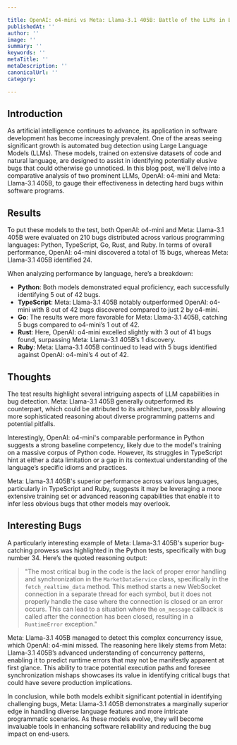 ```yaml
---

title: OpenAI: o4-mini vs Meta: Llama-3.1 405B: Battle of the LLMs in Bug Detection
publishedAt: ''
author: ''
image: ''
summary: ''
keywords: ''
metaTitle: ''
metaDescription: ''
canonicalUrl: ''
category: 

---
```


## Introduction

As artificial intelligence continues to advance, its application in software development has become increasingly prevalent. One of the areas seeing significant growth is automated bug detection using Large Language Models (LLMs). These models, trained on extensive datasets of code and natural language, are designed to assist in identifying potentially elusive bugs that could otherwise go unnoticed. In this blog post, we'll delve into a comparative analysis of two prominent LLMs, OpenAI: o4-mini and Meta: Llama-3.1 405B, to gauge their effectiveness in detecting hard bugs within software programs.

## Results

To put these models to the test, both OpenAI: o4-mini and Meta: Llama-3.1 405B were evaluated on 210 bugs distributed across various programming languages: Python, TypeScript, Go, Rust, and Ruby. In terms of overall performance, OpenAI: o4-mini discovered a total of 15 bugs, whereas Meta: Llama-3.1 405B identified 24.

When analyzing performance by language, here’s a breakdown:

- **Python**: Both models demonstrated equal proficiency, each successfully identifying 5 out of 42 bugs. 
- **TypeScript**: Meta: Llama-3.1 405B notably outperformed OpenAI: o4-mini with 8 out of 42 bugs discovered compared to just 2 by o4-mini.
- **Go**: The results were more favorable for Meta: Llama-3.1 405B, catching 5 bugs compared to o4-mini’s 1 out of 42.
- **Rust**: Here, OpenAI: o4-mini excelled slightly with 3 out of 41 bugs found, surpassing Meta: Llama-3.1 405B’s 1 discovery.
- **Ruby**: Meta: Llama-3.1 405B continued to lead with 5 bugs identified against OpenAI: o4-mini’s 4 out of 42.

## Thoughts

The test results highlight several intriguing aspects of LLM capabilities in bug detection. Meta: Llama-3.1 405B generally outperformed its counterpart, which could be attributed to its architecture, possibly allowing more sophisticated reasoning about diverse programming patterns and potential pitfalls.

Interestingly, OpenAI: o4-mini's comparable performance in Python suggests a strong baseline competency, likely due to the model's training on a massive corpus of Python code. However, its struggles in TypeScript hint at either a data limitation or a gap in its contextual understanding of the language’s specific idioms and practices.

Meta: Llama-3.1 405B's superior performance across various languages, particularly in TypeScript and Ruby, suggests it may be leveraging a more extensive training set or advanced reasoning capabilities that enable it to infer less obvious bugs that other models may overlook.

## Interesting Bugs

A particularly interesting example of Meta: Llama-3.1 405B's superior bug-catching prowess was highlighted in the Python tests, specifically with bug number 34. Here’s the quoted reasoning output:

> "The most critical bug in the code is the lack of proper error handling and synchronization in the `MarketDataService` class, specifically in the `fetch_realtime_data` method. This method starts a new WebSocket connection in a separate thread for each symbol, but it does not properly handle the case where the connection is closed or an error occurs. This can lead to a situation where the `on_message` callback is called after the connection has been closed, resulting in a `RuntimeError` exception."

Meta: Llama-3.1 405B managed to detect this complex concurrency issue, which OpenAI: o4-mini missed. The reasoning here likely stems from Meta: Llama-3.1 405B’s advanced understanding of concurrency patterns, enabling it to predict runtime errors that may not be manifestly apparent at first glance. This ability to trace potential execution paths and foresee synchronization mishaps showcases its value in identifying critical bugs that could have severe production implications.

In conclusion, while both models exhibit significant potential in identifying challenging bugs, Meta: Llama-3.1 405B demonstrates a marginally superior edge in handling diverse language features and more intricate programmatic scenarios. As these models evolve, they will become invaluable tools in enhancing software reliability and reducing the bug impact on end-users.